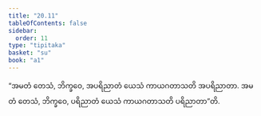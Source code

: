 ```yaml
---
title: "20.11"
tableOfContents: false
sidebar:
  order: 11
type: "tipitaka"
basket: "su"
book: "a1"
---
```



<DynamicBreadcrumb />

<Division number="610" book="a1" e="ch" v="15" p="48">

<Paragraph number="479" book="a1">
“အမတံ တေသံ, ဘိက္ခဝေ, အပရိညာတံ ယေသံ ကာယဂတာသတိ အပရိညာတာ. အမတံ တေသံ, ဘိက္ခဝေ, ပရိညာတံ ယေသံ ကာယဂတာသတိ ပရိညာတာ”တိ.
</Paragraph>
</Division>